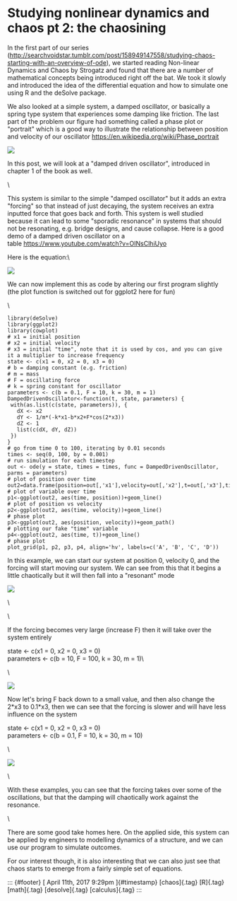 Studying nonlinear dynamics and chaos pt 2: the chaosining
==========================================================

In the first part of our series
(<http://searchvoidstar.tumblr.com/post/158949147558/studying-chaos-starting-with-an-overview-of-ode>),
we started reading Non-linear Dynamics and Chaos by Strogatz and found
that there are a number of mathematical concepts being introduced right
off the bat. We took it slowly and introduced the idea of the
differential equation and how to simulate one using R and the deSolve
package.

We also looked at a simple system, a damped oscillator, or basically a
spring type system that experiences some damping like friction. The last
part of the problem our figure had something called a phase plot or
"portrait" which is a good way to illustrate the relationship between
position and velocity of our
oscillator <https://en.wikipedia.org/wiki/Phase_portrait>

![](../../media/159472912758_0.png)

In this post, we will look at a "damped driven oscillator", introduced
in chapter 1 of the book as well. 

\

This system is similar to the simple "damped oscillator" but it adds an
extra "forcing" so that instead of just decaying, the system receives an
extra inputted force that goes back and forth. This system is well
studied because it can lead to some "sporadic resonance" in systems that
should not be resonating, e.g. bridge designs, and cause collapse. Here
is a good demo of a damped driven oscillator on a
table <https://www.youtube.com/watch?v=OINsClhiUyo>

Here is the equation:\

![](../../media/159472912758_1.png)

We can now implement this as code by altering our first program slightly
(the plot function is switched out for ggplot2 here for fun)

\

    library(deSolve)
    library(ggplot2)
    library(cowplot)
    # x1 = initial position
    # x2 = initial velocity
    # x3 = initial "time", note that it is used by cos, and you can give it a multiplier to increase frequency
    state <- c(x1 = 0, x2 = 0, x3 = 0)
    # b = damping constant (e.g. friction)
    # m = mass
    # F = oscillating force
    # k = spring constant for oscillator
    parameters <- c(b = 0.1, F = 10, k = 30, m = 1)
    DampedDrivenOscillator<-function(t, state, parameters) {
     with(as.list(c(state, parameters)), {
       dX <- x2
       dY <- 1/m*(-k*x1-b*x2+F*cos(2*x3))
       dZ <- 1
       list(c(dX, dY, dZ))
     })
    }
    # go from time 0 to 100, iterating by 0.01 seconds
    times <- seq(0, 100, by = 0.001)
    # run simulation for each timestep
    out <- ode(y = state, times = times, func = DampedDrivenOscillator, parms = parameters)
    # plot of position over time
    out2=data.frame(position=out[,'x1'],velocity=out[,'x2'],t=out[,'x3'],time=out[,'time'])
    # plot of variable over time
    p1<-ggplot(out2, aes(time, position))+geom_line()
    # plot of position vs velocity
    p2<-ggplot(out2, aes(time, velocity))+geom_line()
    # phase plot
    p3<-ggplot(out2, aes(position, velocity))+geom_path()
    # plotting our fake "time" variable
    p4<-ggplot(out2, aes(time, t))+geom_line()
    # phase plot
    plot_grid(p1, p2, p3, p4, align='hv', labels=c('A', 'B', 'C', 'D'))

In this example, we can start our system at position 0, velocity 0, and
the forcing will start moving our system. We can see from this that it
begins a little chaotically but it will then fall into a "resonant" mode

![](../../media/159472912758_2.png)

\

\

If the forcing becomes very large (increase F) then it will take over
the system entirely

state \<- c(x1 = 0, x2 = 0, x3 = 0)\
parameters \<- c(b = 10, F = 100, k = 30, m = 1)\

\

![](../../media/159472912758_3.png)

Now let's bring F back down to a small value, and then also change the
2\*x3 to 0.1\*x3, then we can see that the forcing is slower and will
have less influence on the system

state \<- c(x1 = 0, x2 = 0, x3 = 0)\
parameters \<- c(b = 0.1, F = 10, k = 30, m = 10)

\

![](../../media/159472912758_4.png)

\

With these examples, you can see that the forcing takes over some of the
oscillations, but that the damping will chaotically work against the
resonance. 

\

There are some good take homes here. On the applied side, this system
can be applied by engineers to modelling dynamics of a structure, and we
can use our program to simulate outcomes.

For our interest though, it is also interesting that we can also just
see that chaos starts to emerge from a fairly simple set of equations.

::: {#footer}
[ April 11th, 2017 9:29pm ]{#timestamp} [chaos]{.tag} [R]{.tag}
[math]{.tag} [desolve]{.tag} [calculus]{.tag}
:::
